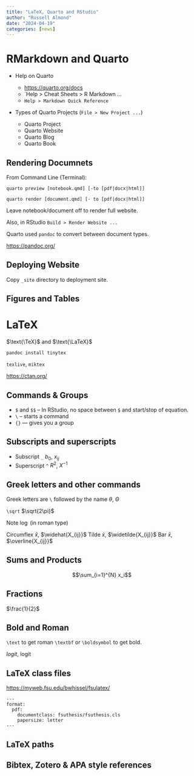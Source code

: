 ```yaml
---
title: "LaTeX, Quarto and RStudio"
author: "Russell Almond"
date: "2024-04-19"
categories: [news]
---
```


# RMarkdown and Quarto

-   Help on Quarto

    -   <https://quarto.org/docs>
    -   \`Help \> Cheat Sheets \> R Markdown ...
    -   `Help > Markdown Quick Reference`

-   Types of Quarto Projects (`File > New Project ...`)

    -   Quarto Project
    -   Quarto Website
    -   Quarto Blog
    -   Quarto Book

## Rendering Documnets

From Command Line (Terminal):

```         
quarto preview [notebook.qmd] [-to [pdf|docx|html]]
```

```         
quarto render [document.qmd] [- to [pdf|docx|html]]
```

Leave notebook/document off to render full website.

Also, in RStudio `Build > Render Website ...`

Quarto used `pandoc` to convert between document types.

<https://pandoc.org/>

## Deploying Website

Copy `_site` directory to deployment site.

## Figures and Tables

# LaTeX

$\text{\TeX}$ and $\text{\LaTeX}$

`pandoc install tinytex`

`texlive`, `miktex`

<https://ctan.org/>

## Commands & Groups

-   `$` and `$$` -- In RStudio, no space between `$` and start/stop of equation.
-   `\` -- starts a command
-   `{}` --- gives you a group

## Subscripts and superscripts

-   Subscript `_` $b_0$, $x_{ij}$
-   Superscript `^` $R^2$, $X^{-1}$

## Greek letters and other commands

Greek letters are `\` followed by the name $\theta$, $\Theta$

`\sqrt` $\sqrt{2\pi}$

Note $\log$ (in roman type)

Circumflex $\hat{x}$, $\widehat{X_{ij}}$ Tilde $\tilde{x}$, $\widetilde{X_{ij}}$ Bar $\bar{x}$, $\overline{X_{ij}}$

## Sums and Products

$$\sum_{i=1}^{N} x_i$$

## Fractions

$\frac{1}{2}$

## Bold and Roman

`\text` to get roman `\textbf` or `\boldsymbol` to get bold.

$logit$, $\text{logit}$

## LaTeX class files

<https://myweb.fsu.edu/bwhissel/fsulatex/>

```         
---
format:
  pdf:
    documentclass: fsuthesis/fsuthesis.cls
    papersize: letter
---
```

## LaTeX paths

## Bibtex, Zotero & APA style references
